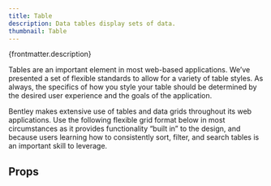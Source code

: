 ```yaml
---
title: Table
description: Data tables display sets of data.
thumbnail: Table
---
```


<p>{frontmatter.description}</p>

<PlaceholderUnfinished componentPageName='table--basic' />

<LiveExample src='Table.main.jsx'>
  <AllExamples.TableMainExample client:load />
</LiveExample>

Tables are an important element in most web-based applications. We’ve presented a set of flexible standards to allow for a variety of table styles. As always, the specifics of how you style your table should be determined by the desired user experience and the goals of the application.

Bentley makes extensive use of tables and data grids throughout its web applications. Use the following flexible grid format below in most circumstances as it provides functionality “built in” to the design, and because users learning how to consistently sort, filter, and search tables is an important skill to leverage.

## Props

<PropsTable path='@itwin/itwinui-react/esm/core/Table/Table.d.ts' />
